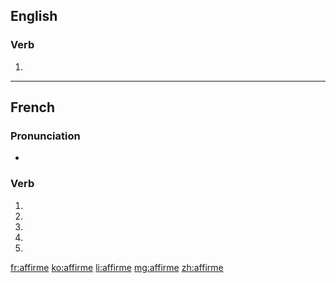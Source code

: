{{also|affirmé}}
==English==

===Verb===
{{head|en|verb}}

# {{obsolete spelling of|affirm}}

----

==French==

===Pronunciation===
* {{IPA|/a.fiʁm/|lang=fr}}

===Verb===
{{fr-verb-form}}

# {{conjugation of|affirmer||1|s|pres|ind|lang=fr}}
# {{conjugation of|affirmer||3|s|pres|ind|lang=fr}}
# {{conjugation of|affirmer||1|s|pres|sub|lang=fr}}
# {{conjugation of|affirmer||3|s|pres|sub|lang=fr}}
# {{conjugation of|affirmer||2|s|imp|lang=fr}}

[[fr:affirme]]
[[ko:affirme]]
[[li:affirme]]
[[mg:affirme]]
[[zh:affirme]]